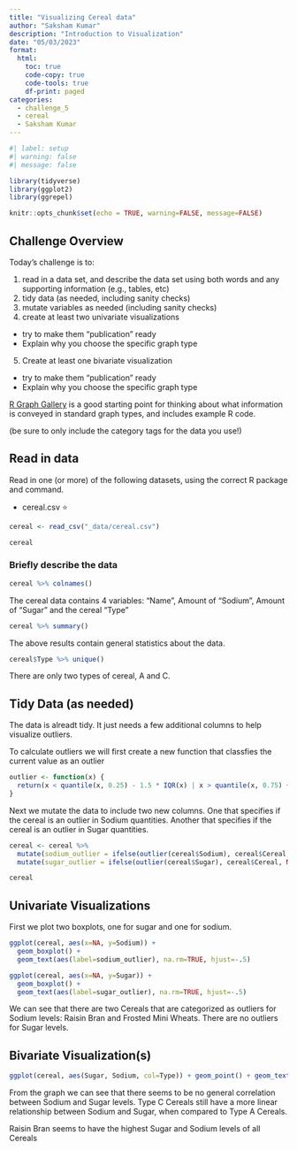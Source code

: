 ```yaml
---
title: "Visualizing Cereal data"
author: "Saksham Kumar"
description: "Introduction to Visualization"
date: "05/03/2023"
format:
  html:
    toc: true
    code-copy: true
    code-tools: true
    df-print: paged
categories:
  - challenge_5
  - cereal
  - Saksham Kumar
---
```


```r
#| label: setup
#| warning: false
#| message: false

library(tidyverse)
library(ggplot2)
library(ggrepel)

knitr::opts_chunk$set(echo = TRUE, warning=FALSE, message=FALSE)
```

## Challenge Overview

Today's challenge is to:

1)  read in a data set, and describe the data set using both words and any supporting information (e.g., tables, etc)
2)  tidy data (as needed, including sanity checks)
3)  mutate variables as needed (including sanity checks)
4)  create at least two univariate visualizations
   - try to make them "publication" ready
   - Explain why you choose the specific graph type
5)  Create at least one bivariate visualization
   - try to make them "publication" ready
   - Explain why you choose the specific graph type

[R Graph Gallery](https://r-graph-gallery.com/) is a good starting point for thinking about what information is conveyed in standard graph types, and includes example R code.

(be sure to only include the category tags for the data you use!)

## Read in data

Read in one (or more) of the following datasets, using the correct R package and command.

-   cereal.csv ⭐

```r
cereal <- read_csv("_data/cereal.csv")

cereal
```

### Briefly describe the data

```r
cereal %>% colnames()
```

The cereal data contains 4 variables: "Name", Amount of "Sodium", Amount of "Sugar" and the cereal "Type"

```r
cereal %>% summary()
```
The above results contain general statistics about the data.

```r
cereal$Type %>% unique()
```

There are only two types of cereal, A and C.

## Tidy Data (as needed)

The data is alreadt tidy. It just needs a few additional columns to help visualize outliers.

To calculate outliers we will first create a new function that classfies the current value as an outlier

```r
outlier <- function(x) {
  return(x < quantile(x, 0.25) - 1.5 * IQR(x) | x > quantile(x, 0.75) + 1.5 * IQR(x))
}
```

Next we mutate the data to include two new columns. One that specifies if the cereal is an outlier in Sodium quantities. Another that specifies if the cereal is an outlier in Sugar quantities.

```r
cereal <- cereal %>%
  mutate(sodium_outlier = ifelse(outlier(cereal$Sodium), cereal$Cereal, NA)) %>%
  mutate(sugar_outlier = ifelse(outlier(cereal$Sugar), cereal$Cereal, NA))

cereal
```

## Univariate Visualizations

First we plot two boxplots, one for sugar and one for sodium.

```r
ggplot(cereal, aes(x=NA, y=Sodium)) +
  geom_boxplot() +
  geom_text(aes(label=sodium_outlier), na.rm=TRUE, hjust=-.5)

ggplot(cereal, aes(x=NA, y=Sugar)) +
  geom_boxplot() +
  geom_text(aes(label=sugar_outlier), na.rm=TRUE, hjust=-.5)
```
We can see that there are two Cereals that are categorized as outliers for Sodium levels: Raisin Bran and Frosted Mini Wheats. There are no outliers for Sugar levels.

## Bivariate Visualization(s)

```r
ggplot(cereal, aes(Sugar, Sodium, col=Type)) + geom_point() + geom_text_repel(size=2, aes(label=Cereal))
```

From the graph we can see that there seems to be no general correlation between Sodium and Sugar levels. Type C Cereals still have a more linear relationship between Sodium and Sugar, when compared to Type A Cereals.

Raisin Bran seems to have the highest Sugar and Sodium levels of all Cereals